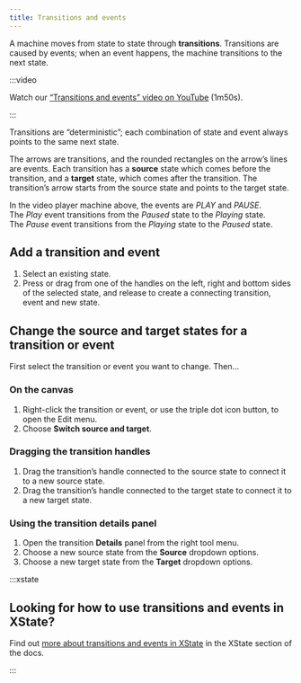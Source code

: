 ```yaml
---
title: Transitions and events
---
```


A machine moves from state to state through **transitions**. Transitions are caused by events; when an event happens, the machine transitions to the next state.

:::video

Watch our [“Transitions and events” video on YouTube](https://www.youtube.com/watch?v=0qgP4RZyq58&list=PLvWgkXBB3dd4I_l-djWVU2UGPyBgKfnTQ&index=4) (1m50s).

:::

Transitions are “deterministic”; each combination of state and event always points to the same next state.

The arrows are transitions, and the rounded rectangles on the arrow’s lines are events. Each transition has a **source** state which comes before the transition, and a **target** state, which comes after the transition. The transition’s arrow starts from the source state and points to the target state.

<EmbedMachine
  name="Video player"
  embedURL="https://stately.ai/registry/editor/embed/e13bef2b-bb13-4465-96ac-0bc25340688e?machineId=9630e3b7-9f8e-4dc9-8b55-661f854d28b7"
/>

In the video player machine above, the events are *PLAY* and *PAUSE*. The *Play* event transitions from the *Paused* state to the *Playing* state. The *Pause* event transitions from the *Playing* state to the *Paused* state.

## Add a transition and event

1. Select an existing state.
2. Press or drag from one of the <Plus size={18} /> handles on the left, right and bottom sides of the selected state, and release to create a connecting transition, event and new state.

## Change the source and target states for a transition or event

First select the transition or event you want to change. Then…

### On the canvas

1. Right-click the transition or event, or use the <MoreHorizontal size={18} /> triple dot icon button, to open the Edit menu.
2. Choose **Switch source and target**.

### Dragging the transition handles

1. Drag the transition’s handle connected to the source state to connect it to a new source state.
2. Drag the transition’s handle connected to the target state to connect it to a new target state.

### Using the transition details panel

1. Open the transition <Info size={18} /> **Details** panel from the right tool menu.
2. Choose a new source state from the **Source** dropdown options.
3. Choose a new target state from the **Target** dropdown options.

:::xstate

## Looking for how to use transitions and events in XState?

Find out [more about transitions and events in XState](/xstate/basics/what-is-a-statechart.mdx#transitions-and-events) in the XState section of the docs.

:::
